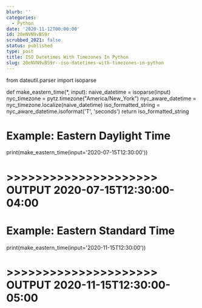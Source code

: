 ```yaml
---
blurb: ''
categories:
  - Python
date: '2020-11-12T00:00:00'
id: 20eNVN9vBS9r
scrubbed_2021: false
status: published
type: post
title: ISO Datetimes With Timezones In Python
slug: 20eNVN9vBS9r--iso-datetimes-with-timezones-in-python
---
```



from dateutil.parser import isoparse

def make_eastern_time(*, input):
    naive_datetime = isoparse(input)
    nyc_timezone = pytz.timezone("America/New_York")
    nyc_aware_datetime = nyc_timezone.localize(naive_datetime)
    iso_formatted_string = nyc_aware_datetime.isoformat('T', 'seconds')
    return iso_formatted_string
    
# Example: Eastern Daylight Time
print(make_eastern_time(input='2020-07-15T12:30:00'))
# >>>>>>>>>>>>>>>>>>>>> OUTPUT 2020-07-15T12:30:00-04:00

# Example: Eastern Standard Time
print(make_eastern_time(input='2020-11-15T12:30:00'))
# >>>>>>>>>>>>>>>>>>>>> OUTPUT 2020-11-15T12:30:00-05:00

